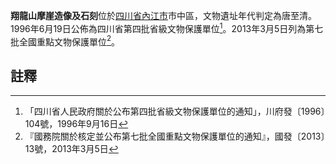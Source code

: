 {{msg:四川省文物保護單位
|名稱 = 翔龍山摩崖造像及石刻
|編號 = 11
|圖片 = 
|級別 = S4
|分類 = 
|時代 = [[唐代|唐代]]至[[清代|清代]]
|地点 = [[四川省|四川省]][[內江市|內江市]]市中區
|坐標 =
|登錄 = 1996年6月19日
}}
{{msg:四川省文物保護單位
|名稱 = 翔龍山摩崖造像
|編號 = 1589
|圖片 = 
|級別 = 107
|分類 = 
|時代 = 唐至民國
|地点 = [[四川省|四川省]][[內江市|內江市]][[市中區|市中區]]
|坐標 =
|登錄 = 2013年3月5日
}}
'''翔龍山摩崖造像及石刻'''位於[[四川省|四川省]][[內江市|內江市]]市中區，文物遺址年代判定為唐至清。1996年6月19日公佈為四川省第四批省級文物保護單位<ref>「四川省人民政府關於公布第四批省級文物保護單位的通知」，川府發〔1996〕104號，1996年9月16日</ref>。2013年3月5日列為第七批全國重點文物保護單位<ref>『國務院關於核定並公布第七批全國重點文物保護單位的通知』，國發〔2013〕13號，2013年3月5日</ref>。
==註釋==
{{reflist}}
{{文物保護單位小作品}}